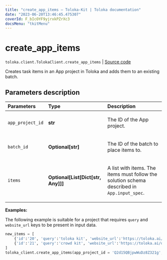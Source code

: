 ```yaml
---
title: "create_app_items — Toloka-Kit | Toloka documentation"
date: "2023-06-20T13:46:45.475307"
coverId: F_bIcOYF9yjrxkPZrXc3
docsMenu: "tkitMenu"
---
```


# create_app_items

`toloka.client.TolokaClient.create_app_items` | [Source code](https://github.com/Toloka/toloka-kit/blob/v1.2.0/src/client/__init__.py#L4051)

Creates task items in an App project in Toloka and adds them to an existing batch.

## Parameters description

| Parameters | Type | Description |
| :----------| :----| :-----------|
`app_project_id`|**str**|<p>The ID of the App project.</p>
`batch_id`|**Optional\[str\]**|<p>The ID of the batch to place items to.</p>
`items`|**Optional\[List\[Dict\[str, Any\]\]\]**|<p>A list with items. The items must follow the solution schema described in `App.input_spec`.</p>

**Examples:**

The following example is suitable for a project
that requires `query` and `website_url` keys to be present in input data.

```python
new_items = [
    {'id':'20', 'query':'toloka kit', 'website_url':'https://toloka.ai/docs/toloka-kit'},
    {'id':'21', 'query':'crowd kit', 'website_url':'https://toloka.ai/docs/crowd-kit'}
]
toloka_client.create_app_items(app_project_id = 'Q2d15QBjpwWuDz8Z321g', batch_id = '4Va2BBWKL88S4QyAgVje', items = new_items)
```